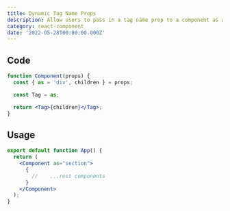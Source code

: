 ```yaml
---
title: Dynamic Tag Name Props
description: Allow users to pass in a tag name prop to a component as a string.
category: react-component
date: '2022-05-28T00:00:00.000Z'
---
```


<Hero title="Dynamic Tag Name Props" description="Allow users to pass in a tag name prop to a component as a string." />

## Code

```jsx
function Component(props) {
  const { as = 'div', children } = props;

  const Tag = as;

  return <Tag>{children}</Tag>;
}
```

## Usage

```jsx
export default function App() {
  return (
    <Component as="section">
      {
        //    ...rest components
      }
    </Component>
  );
}
```

<UpdatedAt dateTime="2022-05-28T00:00:00.000Z" />
